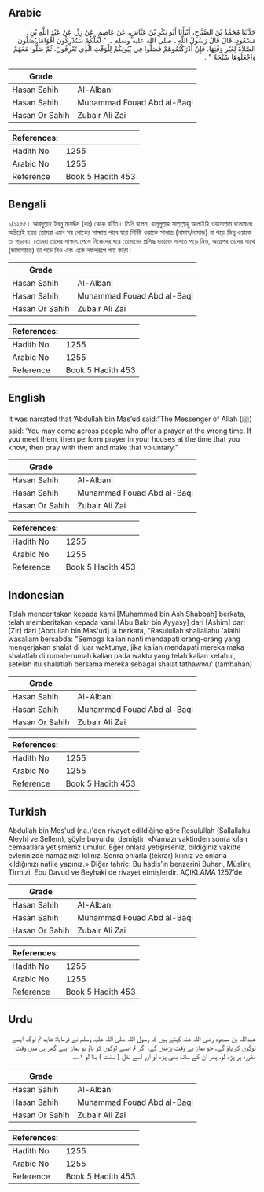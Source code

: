 ## Arabic


<div dir="rtl" lang="ar" style={{fontSize:'larger',backgroundColor:'#f8f9fa',padding:20}}>
حَدَّثَنَا مُحَمَّدُ بْنُ الصَّبَّاحِ، أَنْبَأَنَا أَبُو بَكْرِ بْنُ عَيَّاشٍ، عَنْ عَاصِمٍ، عَنْ زِرٍّ، عَنْ عَبْدِ اللَّهِ بْنِ مَسْعُودٍ، قَالَ قَالَ رَسُولُ اللَّهِ ـ صلى الله عليه وسلم ـ ‏ "‏ لَعَلَّكُمْ سَتُدْرِكُونَ أَقْوَامًا يُصَلُّونَ الصَّلاَةَ لِغَيْرِ وَقْتِهَا. فَإِنْ أَدْرَكْتُمُوهُمْ فَصَلُّوا فِي بُيُوتِكُمْ لِلْوَقْتِ الَّذِي تَعْرِفُونَ. ثُمَّ صَلُّوا مَعَهُمْ وَاجْعَلُوهَا سُبْحَةً ‏"‏ ‏.‏
</div>
<div style={{backgroundColor:'#f8f9fa',padding:20, marginBottom: 10}}><table> <thead> <tr> <th>Grade</th> <th></th> </tr> </thead> <tbody> <tr><td>Hasan Sahih</td><td>Al-Albani</td></tr><tr><td>Hasan Sahih</td><td>Muhammad Fouad Abd al-Baqi</td></tr><tr><td>Hasan Or Sahih</td><td>Zubair Ali Zai</td></tr></tbody></table><table> <thead> <tr> <th>References:</th> <th></th> </tr> </thead> <tbody><tr><td>Hadith No</td><td>1255</td></tr><tr><td>Arabic No</td><td>1255</td></tr><tr><td>Reference</td><td>Book 5 Hadith 453</td></tr></tbody></table></div>

## Bengali


<div dir="ltr" lang="bn" style={{fontSize:'larger',backgroundColor:'#f8f9fa',padding:20}}>
১/১২৫৫। আবদুল্লাহ ইবনু মাসঊদ (রাঃ) থেকে বর্ণিত। তিনি বলেন, রাসূলুল্লাহ সাল্লাল্লাহু আলাইহি ওয়াসাল্লাম বলেছেনঃ অচিরেই হয়ত তোমরা এমন সব লোকের সাক্ষাত পাবে যারা নির্দিষ্ট ওয়াক্তে সালাত (নামায/নামাজ) না পড়ে ভিন্ন ওয়াক্তে তা পড়বে। তোমরা তাদের সাক্ষাৎ পেলে নিজেদের ঘরে তোমাদের প্রসিদ্ধ ওয়াক্তে সালাত পড়ে নিও, অতঃপর তাদের সাথে (জামাআতে) তা পড়ে নিও এবং একে নফলরূপে গণ্য করো।
</div>
<div style={{backgroundColor:'#f8f9fa',padding:20, marginBottom: 10}}><table> <thead> <tr> <th>Grade</th> <th></th> </tr> </thead> <tbody> <tr><td>Hasan Sahih</td><td>Al-Albani</td></tr><tr><td>Hasan Sahih</td><td>Muhammad Fouad Abd al-Baqi</td></tr><tr><td>Hasan Or Sahih</td><td>Zubair Ali Zai</td></tr></tbody></table><table> <thead> <tr> <th>References:</th> <th></th> </tr> </thead> <tbody><tr><td>Hadith No</td><td>1255</td></tr><tr><td>Arabic No</td><td>1255</td></tr><tr><td>Reference</td><td>Book 5 Hadith 453</td></tr></tbody></table></div>

## English


<div dir="ltr" lang="en" style={{fontSize:'larger',backgroundColor:'#f8f9fa',padding:20}}>
It was narrated that ‘Abdullah bin Mas’ud said:“The Messenger of Allah (ﷺ) said: ‘You may come across people who offer a prayer at the wrong time. If you meet them, then perform prayer in your houses at the time that you know, then pray with them and make that voluntary.”
</div>
<div style={{backgroundColor:'#f8f9fa',padding:20, marginBottom: 10}}><table> <thead> <tr> <th>Grade</th> <th></th> </tr> </thead> <tbody> <tr><td>Hasan Sahih</td><td>Al-Albani</td></tr><tr><td>Hasan Sahih</td><td>Muhammad Fouad Abd al-Baqi</td></tr><tr><td>Hasan Or Sahih</td><td>Zubair Ali Zai</td></tr></tbody></table><table> <thead> <tr> <th>References:</th> <th></th> </tr> </thead> <tbody><tr><td>Hadith No</td><td>1255</td></tr><tr><td>Arabic No</td><td>1255</td></tr><tr><td>Reference</td><td>Book 5 Hadith 453</td></tr></tbody></table></div>

## Indonesian


<div dir="ltr" lang="id" style={{fontSize:'larger',backgroundColor:'#f8f9fa',padding:20}}>
Telah menceritakan kepada kami [Muhammad bin Ash Shabbah] berkata, telah memberitakan kepada kami [Abu Bakr bin Ayyasy] dari [Ashim] dari [Zir] dari [Abdullah bin Mas'ud] ia berkata, "Rasulullah shallallahu 'alaihi wasallam bersabda: "Semoga kalian nanti mendapati orang-orang yang mengerjakan shalat di luar waktunya, jika kalian mendapati mereka maka shalatlah di rumah-rumah kalian pada waktu yang telah kalian ketahui, setelah itu shalatlah bersama mereka sebagai shalat tathawwu' (tambahan)
</div>
<div style={{backgroundColor:'#f8f9fa',padding:20, marginBottom: 10}}><table> <thead> <tr> <th>Grade</th> <th></th> </tr> </thead> <tbody> <tr><td>Hasan Sahih</td><td>Al-Albani</td></tr><tr><td>Hasan Sahih</td><td>Muhammad Fouad Abd al-Baqi</td></tr><tr><td>Hasan Or Sahih</td><td>Zubair Ali Zai</td></tr></tbody></table><table> <thead> <tr> <th>References:</th> <th></th> </tr> </thead> <tbody><tr><td>Hadith No</td><td>1255</td></tr><tr><td>Arabic No</td><td>1255</td></tr><tr><td>Reference</td><td>Book 5 Hadith 453</td></tr></tbody></table></div>

## Turkish


<div dir="ltr" lang="tr" style={{fontSize:'larger',backgroundColor:'#f8f9fa',padding:20}}>
Abdullah bin Mes'ud (r.a.)'den rivayet edildiğine göre Resulullah (Sallallahu Aleyhi ve Sellem), şöyle buyurdu, demiştir: «Namazı vaktinden sonra kılan cemaatlara yetişmeniz umulur. Eğer onlara yetişirseniz, bildiğiniz vakitte evlerinizde namazınızı kılınız. Sonra onlarla (tekrar) kılınız ve onlarla kıldığınızı nafile yapınız.» Diğer tahric: Bu hadis’in benzerini Buhari, Müslinı, Tirmizi, Ebu Davud ve Beyhaki de rivayet etmişlerdir. AÇIKLAMA 1257’de
</div>
<div style={{backgroundColor:'#f8f9fa',padding:20, marginBottom: 10}}><table> <thead> <tr> <th>Grade</th> <th></th> </tr> </thead> <tbody> <tr><td>Hasan Sahih</td><td>Al-Albani</td></tr><tr><td>Hasan Sahih</td><td>Muhammad Fouad Abd al-Baqi</td></tr><tr><td>Hasan Or Sahih</td><td>Zubair Ali Zai</td></tr></tbody></table><table> <thead> <tr> <th>References:</th> <th></th> </tr> </thead> <tbody><tr><td>Hadith No</td><td>1255</td></tr><tr><td>Arabic No</td><td>1255</td></tr><tr><td>Reference</td><td>Book 5 Hadith 453</td></tr></tbody></table></div>

## Urdu


<div dir="rtl" lang="ur" style={{fontSize:'larger',backgroundColor:'#f8f9fa',padding:20}}>
عبداللہ بن مسعود رضی اللہ عنہ کہتے ہیں کہ رسول اللہ صلی اللہ علیہ وسلم نے فرمایا: شاید تم لوگ ایسے لوگوں کو پاؤ گے، جو نماز بے وقت پڑھیں گے، اگر تم ایسے لوگوں کو پاؤ تو نماز اپنے گھر ہی میں وقت مقررہ پر پڑھ لو، پھر ان کے ساتھ بھی پڑھ لو اور اسے نفل ( سنت ) بنا لو ۱؎۔
</div>
<div style={{backgroundColor:'#f8f9fa',padding:20, marginBottom: 10}}><table> <thead> <tr> <th>Grade</th> <th></th> </tr> </thead> <tbody> <tr><td>Hasan Sahih</td><td>Al-Albani</td></tr><tr><td>Hasan Sahih</td><td>Muhammad Fouad Abd al-Baqi</td></tr><tr><td>Hasan Or Sahih</td><td>Zubair Ali Zai</td></tr></tbody></table><table> <thead> <tr> <th>References:</th> <th></th> </tr> </thead> <tbody><tr><td>Hadith No</td><td>1255</td></tr><tr><td>Arabic No</td><td>1255</td></tr><tr><td>Reference</td><td>Book 5 Hadith 453</td></tr></tbody></table></div>